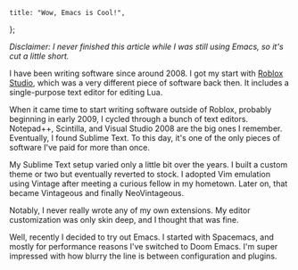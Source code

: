 	title: "Wow, Emacs is Cool!",
};

*Disclaimer: I never finished this article while I was still using Emacs, so it's cut a little short.*

I have been writing software since around 2008. I got my start with [Roblox Studio](https://www.roblox.com/create), which was a very different piece of software back then. It includes a single-purpose text editor for editing Lua.

When it came time to start writing software outside of Roblox, probably beginning in early 2009, I cycled through a bunch of text editors. Notepad++, Scintilla, and Visual Studio 2008 are the big ones I remember. Eventually, I found Sublime Text. To this day, it's one of the only pieces of software I've paid for more than once.

My Sublime Text setup varied only a little bit over the years. I built a custom theme or two but eventually reverted to stock. I adopted Vim emulation using Vintage after meeting a curious fellow in my hometown. Later on, that became Vintageous and finally NeoVintageous.

Notably, I never really wrote any of my own extensions. My editor customization was only skin deep, and I thought that was fine.

Well, recently I decided to try out Emacs. I started with Spacemacs, and mostly for performance reasons I've switched to Doom Emacs. I'm super impressed with how blurry the line is between configuration and plugins.